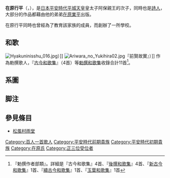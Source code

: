 {{expand|time=2007-09-26T20:12:20Z}}
{{東亞男性歷史人物
|名稱 =在原行平
|身份 =日本貴族、[[詩人|詩人]]
|國家 =[[日本|日本]]
|時代 =[[平安时代|平安時代]]
|圖片名稱=Ariwara no Yukihira.jpg
|圖片大小 =280px
|官職 =[[正三位|正三位]]、[[中納言|中納言]]
|世系 = [[日本皇室|天皇家]]、[[平城天皇|平城上皇]]嫡系
|出生日期 =818年
|逝世日期 =893年
|父親 ={{tsl|ja|阿保親王||阿保親王}}
|兄弟 =[[在原業平|在原業平]]（弟）、[[在原守平|在原守平]]（弟）
|子 =[[在原遠瞻|在原遠瞻]]、[[在原友于|在原友于]]、[[在原基平|在原基平]]
|女 =[[在原文子|在原文子]]
|其他親屬 =
}}

{{japanese|japanese=在原  行平|kana=ありわら の ゆきひら|romaji=Ariwara no Yukihira}}
'''在原行平'''（{{lang|ja|ありわら の ゆきひら}}，{{bd|818年||893年|}}），是[[日本|日本]][[平安時代|平安時代]][[平城天皇|平城天皇]]皇太子阿保親王的次子，同時也是[[詩人|詩人]]，大部分的作品都藉由他的弟弟[[在原業平|在原業平]]出版。

在原行平同時也曾經為了教育該家族的成員，而創辦了一所學校。

== 和歌 ==
[[File:Hyakuninisshu_016.jpg|thumb]]）]]
[[File:Ariwara_no_Yukihira02.jpg|thumb]]『前賢故實』）]]
作為勅撰歌人，『[[古今和歌集|古今和歌集]]』（4首）等[[勅撰和歌集|勅撰和歌集]]收錄合計11首<ref>『勅撰作者部類』。詳細是『古今和歌集』4首、『[[後撰和歌集|後撰和歌集]]』4首、『[[新古今和歌集|新古今和歌集]]』1首、『[[續古今和歌集|續古今和歌集]]』1首、『[[玉葉和歌集|玉葉和歌集]]』1首</ref>。

{{quotation|立ち別れ いなばの山の みねにおふる まつとし聞かば 今帰り来む|『百人一首』第16番}}

==系圖==
{{皇室平安初期}}

== 脚注 ==
{{reflist}}

==參見條目==
* [[松風村雨堂|松風村雨堂]]

{{百人一首}}
{{時代不同歌合}}

{{Wikiquote|在原行平}}
{{Authority control}}
{{DEFAULTSORT:Ariwara no Yukihira}}
[[Category:百人一首歌人|Category:百人一首歌人]]
[[Category:平安時代前期貴族|Category:平安時代前期貴族]]
[[Category:平安時代初期貴族|Category:平安時代初期貴族]]
[[Category:在原氏|Category:在原氏]]
[[Category:正三位受位者|Category:正三位受位者]]